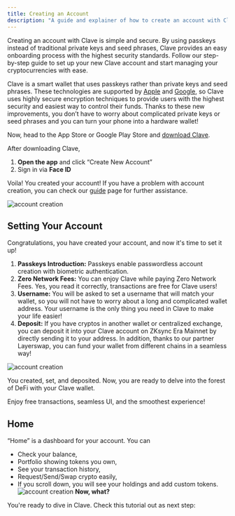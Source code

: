 ```yaml
---
title: Creating an Account
description: "A guide and explainer of how to create an account with Clave."
---
```

Creating an account with Clave is simple and secure. By using passkeys instead of traditional private keys and seed phrases, Clave provides an easy onboarding process with the highest security standards. Follow our step-by-step guide to set up your new Clave account and start managing your cryptocurrencies with ease.

Clave is a smart wallet that uses passkeys rather than private keys and seed phrases. These technologies are supported by [Apple](https://support.apple.com/en-us/102195?ref=blog2.getclave.io) and [Google](https://support.google.com/accounts/answer/13548313?hl=en&ref=blog2.getclave.io), so Clave uses highly secure encryption techniques to provide users with the highest security and easiest way to control their funds. Thanks to these new improvements, you don’t have to worry about complicated private keys or seed phrases and you can turn your phone into a hardware wallet!

Now, head to the App Store or Google Play Store and [download Clave](http://getclave.io/download?ref=blog2.getclave.io).

After downloading Clave,

1. **Open the app** and click “Create New Account”
2. Sign in via **Face ID**

Voila! You created your account!
If you have a problem with account creation, you can check our [guide](./problem-solving) page for further assistance.


![account creation](./en/images/account1.png)

## **Setting Your Account**

Congratulations, you have created your account, and now it's time to set it up!

1. **Passkeys Introduction:** Passkeys enable passwordless account creation with biometric authentication.
2. **Zero Network Fees:** You can enjoy Clave while paying Zero Network Fees. Yes, you read it correctly, transactions are free for Clave users!
3. **Username:** You will be asked to set a username that will match your wallet, so you will not have to worry about a long and complicated wallet address. Your username is the only thing you need in Clave to make your life easier!
4. **Deposit:** If you have cryptos in another wallet or centralized exchange, you can deposit it into your Clave account on ZKsync Era Mainnet by directly sending it to your address. In addition, thanks to our partner Layerswap, you can fund your wallet from different chains in a seamless way!

![account creation](./images/account2.png)

You created, set, and deposited. Now, you are ready to delve into the forest of DeFi with your Clave wallet.

Enjoy free transactions, seamless UI, and the smoothest experience!

## **Home**

“Home” is a dashboard for your account. You can

- Check your balance,
- Portfolio showing tokens you own,
- See your transaction history,
- Request/Send/Swap crypto easily,
- If you scroll down, you will see your holdings and add custom tokens.
![account creation](./images/account3.png)
**Now, what?**

You're ready to dive in Clave. Check this tutorial out as next step:
